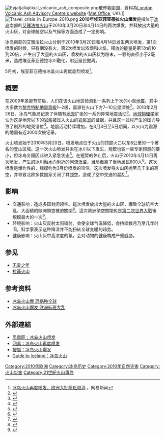 {{noteTA
|1=zh-cn:埃亚菲亚德拉;zh-hk:埃亞菲亞德拉;zh-tw:艾雅法拉;
}}
[[File:Eyjafjallajökull_volcanic_ash_composite.png|thumb]]散佈範圍圖，資料為[http://www.metoffice.gov.uk/aviation/vaac/vaacuk_vag.html London Volcanic Ash Advisory Centre's website]{{Wayback|url=http://www.metoffice.gov.uk/aviation/vaac/vaacuk_vag.html |date=20180408200521 }} ([[Met_Office|Met Office]], UK).]]
[[File:Travel_crisis_in_Europe_2010.png|thumb]]
{{Coord|63.633|-19.6|display=title|type:event_region:IS}}
'''2010年埃亚菲亚德拉火山爆发'''是指位于[[冰岛|冰岛]]南部的[[埃亚菲亚德拉冰盖|艾雅法拉火山]]于2010年3月20日和4月14日的两次爆发，并释放出大量的火山灰，对全球航空以及气候等方面造成了一定影响。

冰岛南部的艾雅法拉火山分别于2010年3月20日和4月14日发生两次喷发，第1次喷发的时候，只有烟没有火，第2次喷发出浓烟和火焰，释放的能量是第1次的10到20倍，产生出了大量的火山灰，喷发的火山灰状为粉末，一颗的直径小于2毫米，造成埃亚菲亚德拉冰川融化，附近居民撤离。

5月初，埃亚菲亚德拉冰盖火山再度剧烈喷发<ref>[http://news.163.com/10/0509/20/6693EBRQ00014AED.html  冰岛火山再度喷发，欧洲大批航班取消] {{Wayback|url=http://news.163.com/10/0509/20/6693EBRQ00014AED.html |date=20200611185904 }}，网易新闻</ref>。

== 概要 ==
在2009年圣诞节前后，人们在该火山地区检测到一系列上千次的小型[[地震|地震]]，其中大多数为[[黎克特制地震震級|黎克特制地震震級]]1─2级，震源在火山下方7─10公里深处<ref>{{cite web | title=Jarðskjálftahrina undir Eyjafjallajökli | work=Veðurstofa Ísland (The Meteorological Institute of Iceland) | url=http://www.vedur.is/um-vi/frettir/2010/nr/1831 | language=is | accessdate=2010-04-16 | archive-date=2012-04-23 | archive-url=https://www.webcitation.org/678E6Nzd7?url=http://www.vedur.is/um-vi/frettir/2010/nr/1831 | dead-url=no }}</ref>。2010年2月26日，冰岛气象局记录了伴随有[[地壳|地壳]]扩张的一系列异常地震活动<ref>{{cite web|title=Fasteignaskrá measurement tools|url=http://www.fasteignaskra.is/pages/943|language=is|accessdate=2010-04-16|archive-date=2010-05-26|archive-url=https://web.archive.org/web/20100526024534/http://www.fasteignaskra.is/pages/943|dead-url=no}}</ref>。[[地球物理学|地球物理学]]家认为这是地壳以下的[[岩浆|岩浆]]被压入火山的[[岩浆室|岩浆室]]的证据，并且这一过程产生的压力导致了剧烈的地壳错位<ref>{{cite web|title=Innskot undir Eyjafjallajökli|work=Morgunblaðið|url=http://www.mbl.is/mm/frettir/innlent/2010/02/26/innskot_undir_eyjafjallajokli/|language=is|accessdate=2010-04-16|archive-date=2010-05-01|archive-url=https://web.archive.org/web/20100501171944/http://www.mbl.is/mm/frettir/innlent/2010/02/26/innskot_undir_eyjafjallajokli/|dead-url=no}}</ref>。地震活动持续增加，在3月3日至5日期间，以火山为震源的地震有近3000次被记录。

火山喷发始于2010年3月20日，喷发地点位于火山的顶部火口以东8公里的一个著名的登山区域。这一次火山喷发并未在冰川以下发生，规模也较一些专家预测的要小，但冰岛全国因此进入紧急状态<ref>{{cite news|url=http://www.yikuo.com/news/2010-03-22/2_2010322145525210141315.htm|title=火山爆发 冰岛进入紧急状态|publisher=易阔财经|date=2010-03-22|language=zh-cn}}{{dead link|date=2017年12月 |bot=InternetArchiveBot |fix-attempted=yes }}</ref>。在短暂的休止后，火山于2010年4月14日再次喷发，产生的冰川融水向附近的河流泛滥，当局撤离了当地居民800人<ref>{{cite news |url=http://news.xinhuanet.com/world/2010-04/14/c_1233370.htm |title=冰岛南部800人撤离以防火山再度爆发 |publisher=新华网 |date=2010-04-14 |language=zh-cn |accessdate=2010-04-16 |archive-date=2010-04-17 |archive-url=https://web.archive.org/web/20100417105840/http://news.xinhuanet.com/world/2010-04/14/c_1233370.htm |dead-url=no }}</ref>。这次喷发是爆炸性的，规模约为3月份喷发的10倍。这次喷发将火山灰抛至几千米的高空，并导致北欧多数国家关闭了其[[领空|领空]]，造成了空中交通的混乱<ref>{{cite news |url=http://news.bbc.co.uk/2/hi/europe/8623534.stm |title=Europe flights could be grounded for 48 hours by ash |publisher=BBC |date=2010-04-15 |language=en |accessdate=2010-04-16 |archive-date=2010-04-16 |archive-url=https://web.archive.org/web/20100416054158/http://news.bbc.co.uk/2/hi/europe/8623534.stm |dead-url=no }}</ref>。

== 影响 ==
* 交通影响：造成多国封闭领空。這次喷发放出大量的火山灰，導致全球航空大亂，大面積的歐洲領空被迫關閉<ref>{{Cite news | title= Iceland volcano: Why a cloud of ash has grounded flights | work= BBC News | date= 2010-04-15 | url= http://news.bbc.co.uk/1/hi/sci/tech/8621992.stm | accessdate= 2010-04-19 | first= Victoria | last= Gill | archiveurl= https://web.archive.org/web/20100418203523/http://news.bbc.co.uk/1/hi/sci/tech/8621992.stm | archivedate= 2010-04-18 | deadurl= no }}</ref>。這次歐洲領空關閉也是[[第二次世界大戰|第二次世界大戰]]後規模最大的一次<ref name=SMH2>{{Cite news | title= Qantas cancels flights for a third day | work= The Sydney Morning Herald | date= 2010-04-18 | url= http://www.smh.com.au/travel/travel-news/qantas-cancels-flights-for-a-third-day-20100418-slv5.html | accessdate= 2010-04-18 | archive-date= 2011-06-05 | archive-url= https://web.archive.org/web/20110605142411/http://www.smh.com.au/travel/travel-news/qantas-cancels-flights-for-a-third-day-20100418-slv5.html | dead-url= no }}</ref>。
* 环境影响：火山灰反射太阳辐射，会使全球气温降低，会持续数月乃至几年时间。科学家表示这种降温并不能扭转全球变暖的趋势。
* 健康影响：火山灰中高浓度的氟，会对动物的健康构成严重威胁。

== 参见 ==
* [[无夏之年|无夏之年]]
* [[拉基火山|拉基火山]]

== 参考资料 ==
<references/>
* [https://web.archive.org/web/20100418133822/http://tw.nextmedia.com/applenews/article/art_id/32382863/IssueID/20100324 冰岛火山爆 恐祸殃全球]
* [http://e-info.org.tw/node/53922 冰岛火山爆发 欧洲航班大乱]{{Wayback|url=http://e-info.org.tw/node/53922 |date=20160304231724 }}

== 外部連結 ==
{{Commonscat|Eyjafjöll 2010 eruptions}}
* [http://news.ifeng.com/world/special/bingdaohuoshanbaofa/ 凤凰网：冰岛火山喷发]{{Wayback|url=http://news.ifeng.com/world/special/bingdaohuoshanbaofa/ |date=20200620033219 }}
* [http://news.163.com/special/00013A7D/icelandvolcano.html 网易：冰岛火山再度喷发]{{Wayback|url=http://news.163.com/special/00013A7D/icelandvolcano.html |date=20200611142929 }}
* [http://news.sohu.com/s2010/icelandvolcano/ 搜狐：冰岛火山爆发]{{Wayback|url=http://news.sohu.com/s2010/icelandvolcano/ |date=20200611190819 }}
* [http://cn.guidetoiceland.is/nature-info/the-deadliest-volcanoes-in-iceland Guide to Iceland：冰岛火山]{{Wayback|url=http://cn.guidetoiceland.is/nature-info/the-deadliest-volcanoes-in-iceland |date=20210101053148 }}


[[Category:2010年欧洲|Category:2010年欧洲]]
[[Category:冰岛历史|Category:冰岛历史]]
[[Category:2010年自然灾害|Category:2010年自然灾害]]
[[Category:火山災害|Category:火山災害]]
[[Category:21世紀火山事件|Category:21世紀火山事件]]